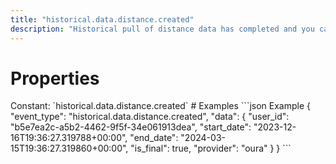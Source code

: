 ```yaml
---
title: "historical.data.distance.created"
description: "Historical pull of distance data has completed and you can now pull data for this resource."
---
```

# Properties
<ResponseField name="event_type" type="const string" required="true">
Constant: `historical.data.distance.created`
</ResponseField>
<ResponseField name="data" type="HistoricalDataCreated" required="true">
<Expandable title="HistoricalDataCreated" defaultOpen="true">
<ResponseField name="user_id" type="string" required="true">
</ResponseField>
<ResponseField name="start_date" type="string" required="true">
</ResponseField>
<ResponseField name="end_date" type="string" required="true">
</ResponseField>
<ResponseField name="is_final" type="boolean" required="true">
</ResponseField>
<ResponseField name="provider" type="string" required="true">
</ResponseField>
</Expandable>
</ResponseField>
# Examples
<CodeGroup>
```json Example
{
  "event_type": "historical.data.distance.created",
  "data": {
    "user_id": "b5e7ea2c-a5b2-4462-9f5f-34e061913dea",
    "start_date": "2023-12-16T19:36:27.319788+00:00",
    "end_date": "2024-03-15T19:36:27.319860+00:00",
    "is_final": true,
    "provider": "oura"
  }
}
```
</CodeGroup>
